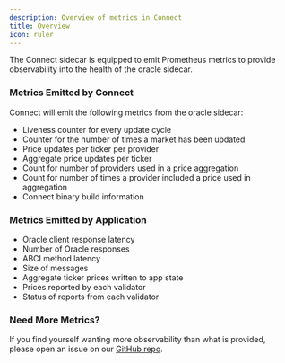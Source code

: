 ```yaml
---
description: Overview of metrics in Connect
title: Overview
icon: ruler
---
```


The Connect sidecar is equipped to emit Prometheus metrics to provide observability into the health of the oracle sidecar.

### Metrics Emitted by Connect

Connect will emit the following metrics from the oracle sidecar:

- Liveness counter for every update cycle
- Counter for the number of times a market has been updated
- Price updates per ticker per provider
- Aggregate price updates per ticker
- Count for number of providers used in a price aggregation
- Count for number of times a provider included a price used in aggregation
- Connect binary build information

### Metrics Emitted by Application

- Oracle client response latency
- Number of Oracle responses
- ABCI method latency
- Size of messages
- Aggregate ticker prices written to app state
- Prices reported by each validator
- Status of reports from each validator


### Need More Metrics?

If you find yourself wanting more observability than what is provided, please open an issue on our [GitHub repo](https://github.com/skip-mev/slinky).